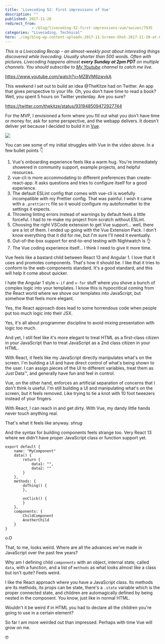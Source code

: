 ```yaml
---
title: 'Livecoding 52: First impressions of Vue'
description: ""
published: 2017-11-20
redirect_from: 
            - /blog/livecoding-52-first-impressions-vue/swizec/7935
categories: "Livecoding, Technical"
hero: ./img/blog-wp-content-uploads-2017-11-Screen-Shot-2017-11-20-at-09.16.40.png
---
```

_This is a Livecoding Recap – an almost-weekly post about interesting things discovered while livecoding. Usually shorter than 500 words. Often with pictures. Livecoding happens almost **every Sunday at 2pm PDT** on multiple channels. You should subscribe to [My Youtube](https://www.youtube.com/TheSwizec) channel to catch me live._



https://www.youtube.com/watch?v=MZBVM6zwvkA



This weekend I set out to build an idea @TheKitze had on Twitter. An app that gives perspective to your life. Oh, you don't have time to read a book? Well, you spent 5 hours on Twitter yesterday. Are you sure?



https://twitter.com/thekitze/status/931948509472927744



For the MVP, I envisioned a form where you fill out what you don't have time or money for, ask for some perspective, and the webapp delivers. It doesn't deliver yet because I decided to build it in [Vue](https://vuejs.org/).



![](./img/blog-wp-content-uploads-2017-11-Screen-Shot-2017-11-20-at-09.16.40.png)



You can see some of my initial struggles with Vue in the video above. In a few bullet points 👇



1. Vue's onboarding experience feels like a warm hug. You're immediately showered in community support, example projects, and helpful resources.
2. vue-cli is more accommodating to different preferences than create-react-app. It asks questions and tries to configure itself for a good experience.
3. The default ESLint config that comes with vue-cli is woefully incompatible with my Prettier config. That was painful. I wish it came with a `.prettierrc` file so it would configure my autoformatter to the settings it expects.
4. Throwing linting errors instead of warnings by default feels a little forceful. I had to re-make my project from scratch without ESLint.
5. Choosing the right VSCode extension to get Vue support… well, there are a lot of them. I ended up going with the Vue Extension Pack. I don't know everything that it did for me, but I'm sure I'll need it eventually.
6. Out-of-the-box support for end-to-end testing with Nightwatch is 👌
7. The Vue coding experience itself… I think I need to give it more time.



Vue feels like a bastard child between React 13 and Angular 1. I love that it uses and promotes components. That's how it should be. I like that it tries to conform to the web-components standard. It's a good standard, and this will help it come about quicker.



I hate the Angular 1 style `v-if` and `v-for` stuff where you shove a bunch of complex logic into your templates. I know this is hypocritical coming from the React world where we shove our templates into JavaScript, but somehow that feels more elegant.



Yes, the React approach does lead to some horrendous code when people put too much logic into their JSX.



Yes, it's all about programmer discipline to avoid mixing presentation with logic too much.



And yet, I still feel like it's more elegant to treat HTML as a first-class citizen in your JavaScript than to treat JavaScript as a 2nd class citizen in your HTML.



With React, it feels like my JavaScript directly manipulates what's on the screen. I'm building a UI and have direct control of what's being shown to the user. I can assign pieces of the UI to different variables, treat them as Just Data™, and generally have fun and feel in control.



Vue, on the other hand, enforces an artificial separation of concerns that I don't think is useful. I'm still building a UI and manipulating what's on the screen, but it feels removed. Like trying to tie a knot with 10 foot tweezers instead of your fingers.



With React, I can reach in and get dirty. With Vue, my dandy little hands never touch anything real.



That's what it feels like anyway. _shrug_



And the syntax for building components feels strange too. Very React 13 where we didn't have proper JavaScript class or function support yet.



```
export default {
    name: "MyComponent"
    data() {
        return {
            data1: "",
            data2: ""
        }
    },
    methods: {
        doThing() {
        },
     
        onClick() {
        }
    },
    components: {
        ChildComponent
        AnotherChild
    }
}
```



o.O



That, to me, looks weird. Where are all the advances we've made in JavaScript over the past few years?



Why am I defining child `components` with an object, internal state, called `data`, with a function, and a list of `methods` as what looks almost like a class but isn't quite? Feels weird.



I like the React approach where you have a JavaScript class. Its methods are its methods, its props can be state, there's a `.state` variable which is the proper connected state, and children are automagically defined by being nested in the component. You know, just like in normal HTML.



Wouldn't it be weird if in HTML you had to declare all the children you're going to use in a certain element?



So far I am more weirded out than impressed. Perhaps with time Vue will grow on me.



🤓